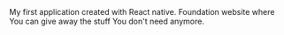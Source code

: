 
<ProjectCard title="Longevity" link="https://github.com/Front-End-Ninja/Longevity.git" bg="linear-gradient(to right, #5A17ED 0%, #C0FF33 120%)">
My first application created with React native.
</ProjectCard>

<ProjectCard title="fundation-page" link="https://github.com/Front-End-Ninja/foundation-page.git" bg="linear-gradient(to right, #BADA55 0%, #208075 100%)">
	Foundation website where You can give away the stuff You don't need anymore.
</ProjectCard>